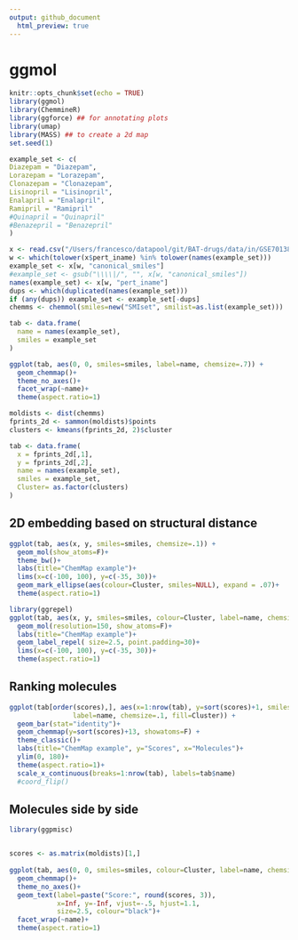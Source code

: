 ```yaml
---
output: github_document
  html_preview: true
---
```


# ggmol

```r
knitr::opts_chunk$set(echo = TRUE)
library(ggmol)
library(ChemmineR)
library(ggforce) ## for annotating plots
library(umap)
library(MASS) ## to create a 2d map
set.seed(1)
```

```r
example_set <- c(
Diazepam = "Diazepam",
Lorazepam = "Lorazepam",
Clonazepam = "Clonazepam",
Lisinopril = "Lisinopril",
Enalapril = "Enalapril",
Ramipril = "Ramipril"
#Quinapril = "Quinapril"
#Benazepril = "Benazepril"
)

x <- read.csv("/Users/francesco/datapool/git/BAT-drugs/data/in/GSE70138_Broad_LINCS_pert_info.txt", sep="\t")
w <- which(tolower(x$pert_iname) %in% tolower(names(example_set)))
example_set <- x[w, "canonical_smiles"]
#example_set <- gsub("\\\\|/", "", x[w, "canonical_smiles"])
names(example_set) <- x[w, "pert_iname"]
dups <- which(duplicated(names(example_set)))
if (any(dups)) example_set <- example_set[-dups]
chemms <- chemmol(smiles=new("SMIset", smilist=as.list(example_set)))
```

```r
tab <- data.frame(
  name = names(example_set),
  smiles = example_set
)

ggplot(tab, aes(0, 0, smiles=smiles, label=name, chemsize=.7)) +
  geom_chemmap()+
  theme_no_axes()+
  facet_wrap(~name)+
  theme(aspect.ratio=1)

```


```r
moldists <- dist(chemms)
fprints_2d <- sammon(moldists)$points
clusters <- kmeans(fprints_2d, 2)$cluster

tab <- data.frame(
  x = fprints_2d[,1],
  y = fprints_2d[,2],
  name = names(example_set),
  smiles = example_set,
  Cluster= as.factor(clusters)
)
```

## 2D embedding based on structural distance

```r
ggplot(tab, aes(x, y, smiles=smiles, chemsize=.1)) +
  geom_mol(show_atoms=F)+
  theme_bw()+
  labs(title="ChemMap example")+
  lims(x=c(-100, 100), y=c(-35, 30))+
  geom_mark_ellipse(aes(colour=Cluster, smiles=NULL), expand = .07)+
  theme(aspect.ratio=1)
```


```r
library(ggrepel)
ggplot(tab, aes(x, y, smiles=smiles, colour=Cluster, label=name, chemsize=.08)) +
  geom_mol(resolution=150, show_atoms=F)+
  labs(title="ChemMap example")+
  geom_label_repel( size=2.5, point.padding=30)+
  lims(x=c(-100, 100), y=c(-35, 30))+
  theme(aspect.ratio=1)
```
## Ranking molecules

```r

ggplot(tab[order(scores),], aes(x=1:nrow(tab), y=sort(scores)+1, smiles=smiles,
                label=name, chemsize=.1, fill=Cluster)) +
  geom_bar(stat="identity")+
  geom_chemmap(y=sort(scores)+13, showatoms=F) +
  theme_classic()+
  labs(title="ChemMap example", y="Scores", x="Molecules")+
  ylim(0, 180)+
  theme(aspect.ratio=1)+
  scale_x_continuous(breaks=1:nrow(tab), labels=tab$name)
  #coord_flip()
```


## Molecules side by side

```r
library(ggpmisc)


scores <- as.matrix(moldists)[1,]
  
ggplot(tab, aes(0, 0, smiles=smiles, colour=Cluster, label=name, chemsize=.9, resolution=300)) +
  geom_chemmap()+
  theme_no_axes()+
  geom_text(label=paste("Score:", round(scores, 3)),
            x=Inf, y=-Inf, vjust=-.5, hjust=1.1,
            size=2.5, colour="black")+
  facet_wrap(~name)+
  theme(aspect.ratio=1)
```











